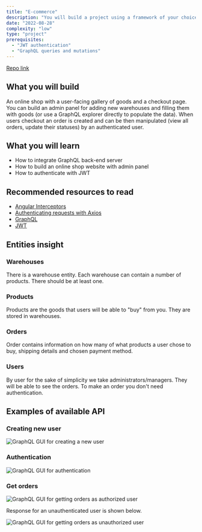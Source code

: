 ```yaml
---
title: "E-commerce"
description: "You will build a project using a framework of your choice to build an admin panel for a shop and customer-facing app to make purchases and checkout."
date: "2022-08-28"
complexity: "low"
type: "project"
prerequisites:
  - "JWT authentication"
  - "GraphQL queries and mutations"
---
```


[Repo link](https://github.com/gultyaev/e-commerce-nest-graphql)

## What you will build

An online shop with a user-facing gallery of goods and a checkout page.
You can build an admin panel for adding new warehouses and filling
them with goods (or use a GraphQL explorer directly to populate the data).
When users checkout an order is created and can be then manipulated (view all orders,
update their statuses) by an authenticated user.

## What you will learn

- How to integrate GraphQL back-end server
- How to build an online shop website with admin panel
- How to authenticate with JWT

## Recommended resources to read

- [Angular Interceptors](https://angular.io/guide/http#setting-default-headers)
- [Authenticating requests with Axios](https://stackoverflow.com/a/47851585/8144405)
- [GraphQL](https://graphql.org/)
- [JWT](https://jwt.io/)

## Entities insight

### Warehouses

There is a warehouse entity. Each warehouse can contain a number of products. There should be at least one.

### Products

Products are the goods that users will be able to "buy" from you. They are stored in warehouses.

### Orders

Order contains information on how many of what products a user chose to buy, shipping details and chosen payment method.

### Users

By user for the sake of simplicity we take administrators/managers. They will be able to see the orders.
To make an order you don't need authentication.

## Examples of available API

### Creating new user

![GraphQL GUI for creating a new user](../images/starter-pages/e-commerce/add-user-mutation.png)

### Authentication

![GraphQL GUI for authentication](../images/starter-pages/e-commerce/authenticate-mutation.png)

### Get orders

![GraphQL GUI for getting orders as authorized user](../images/starter-pages/e-commerce/orders-query.png)

Response for an unauthenticated user is shown below.

![GraphQL GUI for getting orders as unauthorized user](../images/starter-pages/e-commerce/orders-query-unauthenticated.png)
